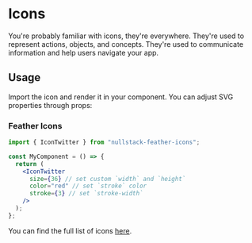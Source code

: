 
<Meta title="Icons" description="Nullwind comes with a set of icons from Tabler Icons" />

# Icons

You're probably familiar with icons, they're everywhere. They're used to represent actions, objects, and concepts. They're used to communicate information and help users navigate your app.

## Usage

Import the icon and render it in your component. You can adjust SVG properties through props:

### Feather Icons

```jsx
import { IconTwitter } from "nullstack-feather-icons";

const MyComponent = () => {
  return (
    <IconTwitter
      size={36} // set custom `width` and `height`
      color="red" // set `stroke` color
      stroke={3} // set `stroke-width`
    />
  );
};
```

You can find the full list of icons [here](https://feathericons.com/).
